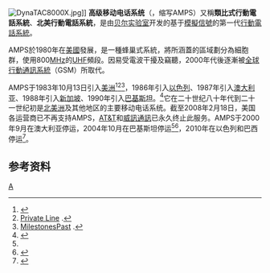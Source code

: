 {{请求翻译|en}}
{{NoteTA
|G1=Communication
|G2=IT
|1=zh-tw:類比式行動電話系統;zh-cn:模拟移动电话系统
}}
[[File:DynaTAC8000X.jpg|thumb]]]]
'''高级移动电话系统'''（{{lang-en|Advanced Mobile Phone System}}，缩写AMPS）又稱'''類比式行動電話系統'''、'''北美行動電話系統'''，是由[[贝尔实验室|贝尔实验室]]开发的基于[[模擬信號|模擬信號]]的第一代[[行動電話系統|行動電話系統]]。

AMPS於1980年在[[美國|美國]]發展，是一種蜂巢式系統，將所涵蓋的區域劃分為細胞群，使用800[[MHz|MHz]]的[[UHF|UHF]]頻段。因易受電波干擾及竊聽，2000年代後逐漸被[[GSM|全球行動通訊系統]]（GSM）所取代。

AMPS于1983年10月13日引入[[美洲|美洲]]<ref name="Testing the First Cell Phone Network">{{cite web|author=AT&T Tech Channel |url=http://techchannel.att.com/play-video.cfm/2011/6/13/AT&T-Archives-AMPS:-coming-of-age |title=AT&T Archives : Testing the First Public Cell Phone Network |publisher=Techchannel.att.com |date=2011-06-13 |accessdate=2013-09-28 |deadurl=yes |archiveurl=https://web.archive.org/web/20131029194138/http://techchannel.att.com/play-video.cfm/2011/6/13/AT%26T-Archives-AMPS%3A-coming-of-age |archivedate=2013-10-29 }}</ref><ref name="PrivateLine">[http://www.privateline.com/dailynotes/index13.html Private Line] {{webarchive|url=https://web.archive.org/web/20120610001231/http://www.privateline.com/dailynotes/index13.html |date=2012-06-10 }}.</ref><ref name = "MilestonesPast">[http://www.milestonespast.com/exbringing.htm MilestonesPast] {{Wayback|url=http://www.milestonespast.com/exbringing.htm |date=20111006011650 }}.</ref>，1986年引入[[以色列|以色列]]、1987年引入[[澳大利亚|澳大利亚]]、1988年引入[[新加坡|新加坡]]、1990年引入[[巴基斯坦|巴基斯坦]]。<ref name="Australian Mobile Telecommunications Association">{{cite web|url=http://www.amta.org.au/default.asp?Page=142 |title=Ten years of GSM in Australia |accessdate=2008-08-16 |work=AMTA |publisher=Australian Mobile Telecommunications Association |year=2003 |archiveurl=https://web.archive.org/web/20080720110058/http://www.amta.org.au/default.asp?Page=142 |archivedate=20 July 2008 |deadurl=yes }}</ref>它在二十世纪八十年代到二十一世纪初是[[北美洲|北美洲]]及其他地区的主要移动电话系统。截至2008年2月18日，美国各运营商已不再支持AMPS，[[AT&T|AT&T]]和[[威訊通訊|威訊通訊]]已永久终止此服务。AMPS于2000年9月在澳大利亚停运，2004年10月在巴基斯坦停运<ref name="Australian Mobile Telecommunications Association"/><ref>{{Cite web |url=http://www.pta.gov.pk/index.php?cur_t=vtext&option=com_content&id=237&scid=146&Itemid=1 |title=存档副本 |access-date=2019-03-12 |archive-date=2016-08-06 |archive-url=https://web.archive.org/web/20160806210026/http://www.pta.gov.pk/index.php?cur_t=vtext&option=com_content&id=237&scid=146&Itemid=1 |dead-url=no }}</ref>，2010年在以色列和巴西停运<ref>{{Cite web |url=http://g1.globo.com/tecnologia/noticia/2010/07/celulares-analogicos-estao-extintos-no-brasil-diz-anatel.html |title=存档副本 |access-date=2019-03-12 |archive-date=2020-05-26 |archive-url=https://web.archive.org/web/20200526115909/http://g1.globo.com/tecnologia/noticia/2010/07/celulares-analogicos-estao-extintos-no-brasil-diz-anatel.html |dead-url=no }}</ref>。

==参考资料==
{{reflist}}

{{Mobile telecommunications standards}}
[[Category:行動電話|A]]